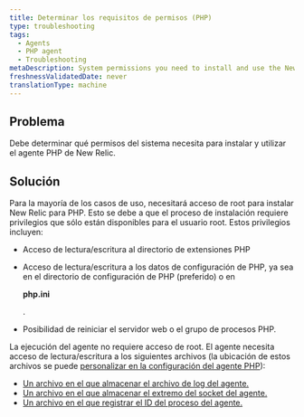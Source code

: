 ```yaml
---
title: Determinar los requisitos de permisos (PHP)
type: troubleshooting
tags:
  - Agents
  - PHP agent
  - Troubleshooting
metaDescription: System permissions you need to install and use the New Relic PHP agent.
freshnessValidatedDate: never
translationType: machine
---
```


## Problema

Debe determinar qué permisos del sistema necesita para instalar y utilizar el agente PHP de New Relic.

## Solución

Para la mayoría de los casos de uso, necesitará acceso de root para instalar New Relic para PHP. Esto se debe a que el proceso de instalación requiere privilegios que sólo están disponibles para el usuario root. Estos privilegios incluyen:

* Acceso de lectura/escritura al directorio de extensiones PHP

* Acceso de lectura/escritura a los datos de configuración de PHP, ya sea en el directorio de configuración de PHP (preferido) o en

  <DoNotTranslate>**php.ini**</DoNotTranslate>

  .

* Posibilidad de reiniciar el servidor web o el grupo de procesos PHP.

La ejecución del agente no requiere acceso de root. El agente necesita acceso de lectura/escritura a los siguientes archivos (la ubicación de estos archivos se puede [personalizar en la configuración del agente PHP](/docs/php/php-agent-phpini-settings)):

* [Un archivo en el que almacenar el archivo de log del agente.](/docs/php/php-agent-phpini-settings#inivar-daemon-logfile)
* [Un archivo en el que almacenar el extremo del socket del agente.](/docs/php/php-agent-phpini-settings#inivar-daemon-port)
* [Un archivo en el que registrar el ID del proceso del agente.](/docs/php/php-agent-phpini-settings#inivar-daemon-pidfile)